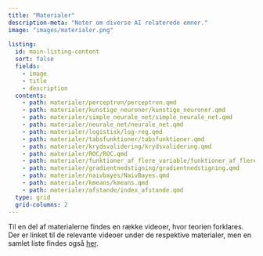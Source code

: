 ```yaml
---
title: "Materialer"
description-meta: "Noter om diverse AI relaterede emner."
image: "images/materialer.png"
      
listing:
  id: main-listing-content
  sort: false
  fields: 
    - image
    - title
    - description
  contents: 
    - path: materialer/perceptron/perceptron.qmd
    - path: materialer/kunstige_neuroner/kunstige_neuroner.qmd
    - path: materialer/simple_neurale_net/simple_neurale_net.qmd
    - path: materialer/neurale_net/neurale_net.qmd
    - path: materialer/logistisk/log-reg.qmd
    - path: materialer/tabsfunktioner/tabsfunktioner.qmd
    - path: materialer/krydsvalidering/krydsvalidering.qmd
    - path: materialer/ROC/ROC.qmd
    - path: materialer/funktioner_af_flere_variable/funktioner_af_flere_variable.qmd
    - path: materialer/gradientnedstigning/gradientnedstigning.qmd
    - path: materialer/naivbayes/NaivBayes.qmd
    - path: materialer/kmeans/kmeans.qmd
    - path: materialer/afstande/index_afstande.qmd
  type: grid 
  grid-columns: 2
---
```


Til en del af materialerne findes en række videoer, hvor teorien forklares. Der er linket til de relevante videoer under de respektive materialer, men en samlet liste findes også [her](videoer.qmd). 


::: {#main-listing-content}
:::





<!-- - [*k*-nærmeste naboer (dokument)](http://apps.math.aau.dk/AI/k_NN/) -->
<!-- - [*k*-nærmeste naboer (app)](http://apps.math.aau.dk/AI/kNN/) -->
<!-- - [Lineær regression (dokument)](http://apps.math.aau.dk/AI/linreg/) -->
<!-- - [Modelkompleksitet (dokument)](http://apps.math.aau.dk/AI/modelkompleksitet/) -->
<!-- - [Søgræs og *kNN* (dokument)](http://apps.math.aau.dk/AI/sogras/) -->


